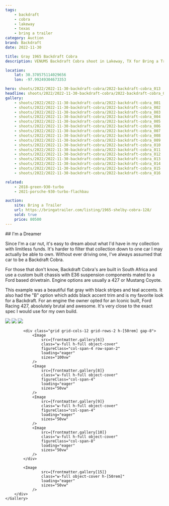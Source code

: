 ```yaml
---
tags:
    - backdraft
    - cobra
    - lakeway
    - texas
    - bring a trailer
category: Auction
brand: Backdraft
date: 2022-11-30

title: Gray 1965 Backdraft Cobra
description: VENUMS Backdraft Cobra shoot in Lakeway, TX for Bring a Trailer

location:
    lat: 30.370575114029656
    lon: -97.99249304673353

hero: shoots/2022/2022-11-30-backdraft-cobra/2022-backdraft-cobra_013
headline: shoots/2022/2022-11-30-backdraft-cobra/2022-backdraft-cobra_001
gallery:
    - shoots/2022/2022-11-30-backdraft-cobra/2022-backdraft-cobra_001
    - shoots/2022/2022-11-30-backdraft-cobra/2022-backdraft-cobra_002
    - shoots/2022/2022-11-30-backdraft-cobra/2022-backdraft-cobra_003
    - shoots/2022/2022-11-30-backdraft-cobra/2022-backdraft-cobra_004
    - shoots/2022/2022-11-30-backdraft-cobra/2022-backdraft-cobra_005
    - shoots/2022/2022-11-30-backdraft-cobra/2022-backdraft-cobra_006
    - shoots/2022/2022-11-30-backdraft-cobra/2022-backdraft-cobra_007
    - shoots/2022/2022-11-30-backdraft-cobra/2022-backdraft-cobra_008
    - shoots/2022/2022-11-30-backdraft-cobra/2022-backdraft-cobra_009
    - shoots/2022/2022-11-30-backdraft-cobra/2022-backdraft-cobra_010
    - shoots/2022/2022-11-30-backdraft-cobra/2022-backdraft-cobra_011
    - shoots/2022/2022-11-30-backdraft-cobra/2022-backdraft-cobra_012
    - shoots/2022/2022-11-30-backdraft-cobra/2022-backdraft-cobra_013
    - shoots/2022/2022-11-30-backdraft-cobra/2022-backdraft-cobra_014
    - shoots/2022/2022-11-30-backdraft-cobra/2022-backdraft-cobra_015
    - shoots/2022/2022-11-30-backdraft-cobra/2022-backdraft-cobra_016

related:
    - 2018-green-930-turbo
    - 2021-porsche-930-turbo-flachbau

auction:
    site: Bring a Trailer
    url: https://bringatrailer.com/listing/1965-shelby-cobra-128/
    sold: true
    price: 80500
---
```



<Container>
## I'm a Dreamer

Since I'm a car nut, it's easy to dream about what I'd have in my collection with limitless funds. It's harder to filter that collection down to one car I may actually be able to own. Without ever driving one, I've always assumed that car to be a Backdraft Cobra.

For those that don't know, Backdraft Cobra's are built in South Africa and use a custom built chassis with E36 suspension components mated to a Ford based drivetrain. Engine options are usually a 427 or Mustang Coyote.

This example was a beautiful flat gray with black stripes and teal accents. It also had the "B" option which adds black accent trim and is my favorite look for a Backdraft. For an engine the owner opted for an Iconic built, Ford Racing 427, absolutely brutal and awesome. It's very close to the exact spec I would use for my own build.

</Container>

<Container large={true}>
    <Gallery>
        <div class="flex flex-col gap-8">
            <div class="grid grid-cols-12 h-[100rem] gap-8">
                <Image
                    src={frontmatter.gallery[3]}
                    class="w-full h-full object-cover"
                    figureClass="col-span-12"
                    loading="eager"
                    sizes="100vw"
                />
                <Image
                    src={frontmatter.gallery[4]}
                    class="w-full h-full object-cover"
                    figureClass="col-span-8"
                    loading="eager"
                    sizes="50vw"
                />
                <Image
                    src={frontmatter.gallery[7]}
                    class="w-full h-full object-cover"
                    figureClass="col-span-4"
                    loading="eager"
                    sizes="50vw"
                />
            </div>

            <div class="grid grid-cols-12 grid-rows-2 h-[50rem] gap-8">
                <Image
                    src={frontmatter.gallery[6]}
                    class="w-full h-full object-cover"
                    figureClass="col-span-4 row-span-2"
                    loading="eager"
                    sizes="100vw"
                />
                <Image
                    src={frontmatter.gallery[8]}
                    class="w-full h-full object-cover"
                    figureClass="col-span-4"
                    loading="eager"
                    sizes="50vw"
                />
                <Image
                    src={frontmatter.gallery[9]}
                    class="w-full h-full object-cover"
                    figureClass="col-span-4"
                    loading="eager"
                    sizes="50vw"
                />
                <Image
                    src={frontmatter.gallery[10]}
                    class="w-full h-full object-cover"
                    figureClass="col-span-8"
                    loading="eager"
                    sizes="50vw"
                />
            </div>

            <Image
                    src={frontmatter.gallery[15]}
                    class="w-full object-cover h-[50rem]"
                    loading="eager"
                    sizes="50vw"
                />
        </div>
    </Gallery>

</Container>
